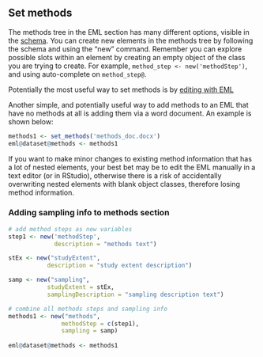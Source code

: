 ## Set methods

The methods tree in the EML section has many different options, visible in the [schema](https://knb.ecoinformatics.org/emlparser/docs/eml-2.1.1/eml-methods.png). You can create new elements in the methods tree by following the schema and using the "new" command. Remember you can explore possible slots within an element by creating an empty object of the class you are trying to create. For example, `method_step <- new('methodStep')`, and using auto-complete on `method_step@`.

Potentially the most useful way to set methods is by [editing with EML](#edit-eml-with-eml) 

Another simple, and potentially useful way to add methods to an EML that have no methods at all is adding them via a word document. An example is shown below:

```r
methods1 <- set_methods('methods_doc.docx')
eml@dataset@methods <- methods1
```

If you want to make minor changes to existing method information that has a lot of nested elements, your best bet may be to edit the EML manually in a text editor (or in RStudio), otherwise there is a risk of accidentally overwriting nested elements with blank object classes, therefore losing method information.

### Adding sampling info to methods section

```r
# add method steps as new variables
step1 <- new('methodStep',
             description = "methods text")

stEx <- new("studyExtent", 
           description = "study extent description")

samp <- new("sampling", 
           studyExtent = stEx,
           samplingDescription = "sampling description text")

# combine all methods steps and sampling info 
methods1 <- new("methods",
               methodStep = c(step1),
               sampling = samp)
               
eml@dataset@methods <- methods1
```
